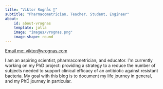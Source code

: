 ```yaml
---
title: "Viktor Rognås 🌱"
subtitle: "Pharmacometrician, Teacher, Student, Engineer"
about:
    id: about-vrognas
    template: jolla
    image: "images/vrognas.png"
    image-shape: round
---
```


[Email me: viktor@vrognas.com](mailto:viktor@vrognas.com)

I am an aspiring scientist, pharmacometrician, and educator.
I’m currently working on my PhD project: providing a strategy to a reduce the number of subjects needed to support clinical efficacy of an antibiotic against resistant bacteria.
My goal with this blog is to document my life journey in general, and my PhD journey in particular.
